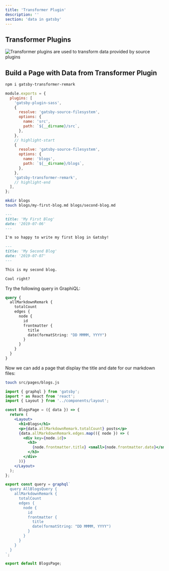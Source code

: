 ```yaml
---
title: 'Transformer Plugin'
description: ''
section: 'data in gatsby'
---
```


## Transformer Plugins

![Transformer plugins are used to transform data provided by source plugins](gatsbyjs-overview-highlight-transformer-plugin.png)

## Build a Page with Data from Transformer Plugin

```bash
npm i gatsby-transformer-remark
```

```javascript fileName=gatsby-config.js
module.exports = {
  plugins: [
    'gatsby-plugin-sass',
    {
      resolve: 'gatsby-source-filesystem',
      options: {
        name: 'src',
        path: `${__dirname}/src`,
      },
    },
    // highlight-start
    {
      resolve: 'gatsby-source-filesystem',
      options: {
        name: 'blogs',
        path: `${__dirname}/blogs`,
      },
    },
    'gatsby-transformer-remark',
    // highlight-end
  ],
};
```

```bash
mkdir blogs
touch blogs/my-first-blog.md blogs/second-blog.md
```

```md fileName=blogs/my-first-blog.md
---
title: 'My First Blog'
date: '2019-07-06'
---

I'm so happy to write my first blog in Gatsby!
```

```md fileName=blogs/second-blog.md
---
title: 'My Second Blog'
date: '2019-07-07'
---

This is my second blog.

Cool right?
```

Try the following query in GraphiQL:

```graphql
query {
  allMarkdownRemark {
    totalCount
    edges {
      node {
        id
        frontmatter {
          title
          date(formatString: "DD MMMM, YYYY")
        }
      }
    }
  }
}
```

Now we can add a page that display the title and date for our markdown files:

```bash
touch src/pages/blogs.js
```

```jsx fileName=src/pages/blogs.js
import { graphql } from 'gatsby';
import * as React from 'react';
import { Layout } from '../components/layout';

const BlogsPage = ({ data }) => {
  return (
    <Layout>
      <h1>Blogs</h1>
      <p>{data.allMarkdownRemark.totalCount} posts</p>
      {data.allMarkdownRemark.edges.map(({ node }) => (
        <div key={node.id}>
          <h3>
            {node.frontmatter.title} <small>{node.frontmatter.date}</small>
          </h3>
        </div>
      ))}
    </Layout>
  );
};

export const query = graphql`
  query AllBlogsQuery {
    allMarkdownRemark {
      totalCount
      edges {
        node {
          id
          frontmatter {
            title
            date(formatString: "DD MMMM, YYYY")
          }
        }
      }
    }
  }
`;

export default BlogsPage;
```
